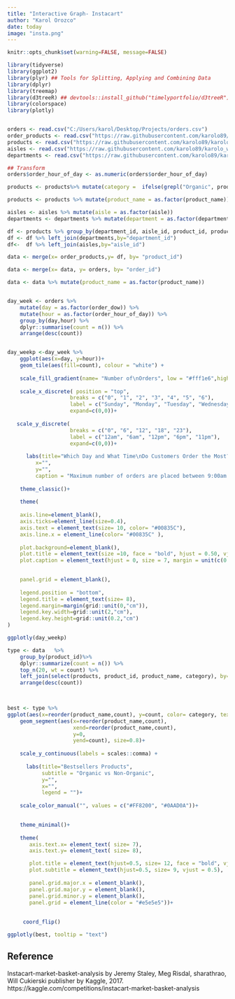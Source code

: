 ```yaml
---
title: "Interactive Graph- Instacart"
author: "Karol Orozco"
date: today
image: "insta.png"
---
```


```r
knitr::opts_chunk$set(warning=FALSE, message=FALSE)

library(tidyverse)
library(ggplot2)
library(plyr) ## Tools for Splitting, Applying and Combining Data
library(dplyr)
library(treemap)
library(d3treeR) ## devtools::install_github("timelyportfolio/d3treeR")
library(colorspace)
library(plotly)


orders <- read.csv("C:/Users/karol/Desktop/Projects/orders.csv")
order_products <- read.csv("https://raw.githubusercontent.com/karolo89/karolo_website/main/data/2023/instacart/order_products__train.csv")
products <- read.csv("https://raw.githubusercontent.com/karolo89/karolo_website/main/data/2023/instacart/products.csv")
aisles <- read.csv("https://raw.githubusercontent.com/karolo89/karolo_website/main/data/2023/instacart/aisles.csv")
departments <- read.csv("https://raw.githubusercontent.com/karolo89/karolo_website/main/data/2023/instacart/departments.csv")

## Transform
orders$order_hour_of_day <- as.numeric(orders$order_hour_of_day)

products <- products%>% mutate(category =  ifelse(grepl("Organic", products$product_name), "Organic",  "Non-organic"))

products <- products %>% mutate(product_name = as.factor(product_name))

aisles <- aisles %>% mutate(aisle = as.factor(aisle))
departments <- departments %>% mutate(department = as.factor(department))

df <- products %>% group_by(department_id, aisle_id, product_id, product_name, category) %>% dplyr::summarize(n=n())
df <- df %>% left_join(departments,by="department_id")
df<-  df %>% left_join(aisles,by="aisle_id")

data <- merge(x= order_products,y= df, by= "product_id")

data <- merge(x= data, y= orders, by= "order_id")

data <- data %>% mutate(product_name = as.factor(product_name))



```

```r
day_week <- orders %>%
    mutate(day = as.factor(order_dow)) %>%
    mutate(hour = as.factor(order_hour_of_day)) %>%
    group_by(day,hour) %>%
    dplyr::summarise(count = n()) %>%
    arrange(desc(count))


day_weekp <-day_week %>%
    ggplot(aes(x=day, y=hour))+
    geom_tile(aes(fill=count), colour = "white") + 
  
    scale_fill_gradient(name= "Number of\nOrders", low = "#fff1e6",high = "#00835C")+
  
    scale_x_discrete( position = "top",
                    breaks = c("0", "1", "2", "3", "4", "5", "6"),
                    label = c("Sunday", "Monday", "Tuesday", "Wednesday","Thursday", "Friday", "Saturday"),
                    expand=c(0,0))+
  
   scale_y_discrete( 
                    breaks = c("0", "6", "12", "18", "23"),
                    label = c("12am", "6am", "12pm", "6pm", "11pm"),
                    expand=c(0,0))+
  
      labs(title="Which Day and What Time\nDo Customers Order the Most?",
         x="", 
         y="",
         caption = "Maximum number of orders are placed between 9:00am and 4:00pm on Sunday and Monday. There is also a big number of orders during Firday\nand Saturday.")+
  
    theme_classic()+
  
    theme(
      
    axis.line=element_blank(),                                               
    axis.ticks=element_line(size=0.4),
    axis.text = element_text(size= 10, color= "#00835C"),
    axis.line.x = element_line(color= "#00835C" ),
    
    plot.background=element_blank(),         
    plot.title = element_text(size =10, face = "bold", hjust = 0.50, vjust = 1, colour = "darkgreen"),
    plot.caption = element_text(hjust = 0, size = 7, margin = unit(c(0.5, 0.5, 0.5, 0.5), "cm"), color = "#718c9e"),

    
    panel.grid = element_blank(),
    
    legend.position = "bottom",
    legend.title = element_text(size= 8),
    legend.margin=margin(grid::unit(0,"cm")),
    legend.key.width=grid::unit(2,"cm"),
    legend.key.height=grid::unit(0.2,"cm")
)

ggplotly(day_weekp)

```



```r

type <- data   %>%
    group_by(product_id)%>% 
    dplyr::summarize(count = n()) %>% 
    top_n(20, wt = count) %>%
    left_join(select(products, product_id, product_name, category), by="product_id") %>%
    arrange(desc(count))

 

best <- type %>% 
ggplot(aes(x=reorder(product_name,count), y=count, color= category, text= paste0(product_name, ", Total Orders:", count)))+    geom_point(size= 2)+
    geom_segment(aes(x=reorder(product_name,count), 
                     xend=reorder(product_name,count), 
                     y=0, 
                     yend=count), size=0.8)+
  
    scale_y_continuous(labels = scales::comma) +
  
      labs(title="Bestsellers Products",
           subtitle = "Organic vs Non-Organic",
           y="", 
           x="", 
           legend = "")+
  
    scale_color_manual("", values = c("#FF8200", "#0AAD0A"))+

  
    theme_minimal()+
  
    theme(
       axis.text.x= element_text( size= 7),
       axis.text.y= element_text( size= 8),

       plot.title = element_text(hjust=0.5, size= 12, face = "bold", vjust = 0.5),
       plot.subtitle = element_text(hjust=0.5, size= 9, vjust = 0.5),
       
       panel.grid.major.x = element_blank(),
       panel.grid.major.y = element_blank(),
       panel.grid.minor.y = element_blank(),
       panel.grid = element_line(color = "#e5e5e5"))+
  
  
     coord_flip()

ggplotly(best, tooltip = "text")
```


## Reference

Instacart-market-basket-analysis by Jeremy Staley, Meg Risdal, sharathrao, Will Cukierski
    publisher by  Kaggle, 2017. https://kaggle.com/competitions/instacart-market-basket-analysis

